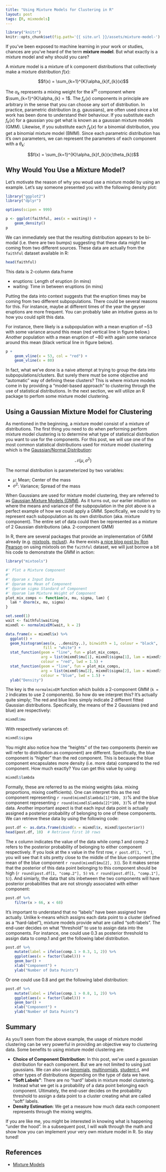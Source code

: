 ```yaml
---
title: "Using Mixture Models for Clustering in R"
layout: post
tags: [R, mixmodels]
---
```


```r
library("knitr")
knitr::opts_chunk$set(fig.path='{{ site.url }}/assets/mixture-model-')
```

If you've been exposed to machine learning in your work or studies, chances are you've heard of the term **mixture model**. But what exactly is a mixture model and why should you care?

A mixture model is a mixture of k component distributions that collectively make a mixture distribution <span class="inlinecode">$f(x)$</span>:

<div>
$$f(x) = \sum_{k=1}^{K}\alpha_{k}f_{k}(x)$$
</div>

The <span class="inlinecode">$\alpha_{k}$</span> represents a mixing weight for the <span class="inlinecode">$k^{th}$</span> component where <span class="inlinecode">$\sum_{k=1}^{K}\alpha_{k} = 1$</span>. The <span class="inlinecode">$f_k(x)$</span> components in principle are arbitrary in the sense that you can choose any sort of distribution. In practice, parametric distribution (e.g. gaussians), are often used since a lot work has been done to understand their behaviour. If you substitute each <span class="inlinecode">$f_k(x)$</span> for a gaussian you get what is known as a gaussian mixture models (GMM). Likewise, if you substitute each <span class="inlinecode">$f_k(x)$</span> for a binomial distribution, you get a binomial mixture model (BMM). Since each parametric distribution has it's own parameters, we can represent the parameters of each component with a <span class="inlinecode">$\theta_{k}$</span>:

<div>
$$f(x) = \sum_{k=1}^{K}\alpha_{k}f_{k}(x;\theta_{k})$$
</div>

## Why Would You Use a Mixture Model?

Let's motivate the reason of why you woud use a mixture model by using an example. Let's say someone presented you with the following density plot: 

```r
library("ggplot2")
library("dplyr")

options(scipen = 999)

p <- ggplot(faithful, aes(x = waiting)) +
	geom_density()
p
```

We can immediately see that the resulting distribution appears to be bi-modal (i.e. there are two bumps) suggesting that these data might be coming from two different sources. These data are actually from the `faithful` dataset available in R:

```r
head(faithful)
```

This data is 2-column data.frame 

* eruptions: Length of eruption (in mins)
* waiting: Time in between eruptions (in mins)

Putting the data into context suggests that the eruption times may be coming from two different subpopulations. There could be several reasons for this. For instance, maybe at different times of the year the geyser eruptions are more frequent. You can probably take an intutive guess as to how you could split this data. 

For instance, there likely is a subpopulation with a mean eruption of ~53 with some variance around this mean (red vertical line in figure below.) Another population with a mean eruption of ~80 with again some variance around this mean (black vertical line in figure below).

```r
p + 
	geom_vline(x = 53, col = "red") + 
	geom_vline(x = 80)
```

In fact, what we've done is a naive attempt at trying to group the data into subpopulations/clusters. But surely there must be some objective and "automatic" way of defining these clusters? This is where mixture models come in by providing a "model-based approach" to clustering through the use of statistical distributions. In the next section, we will utilize an R package to perfom some mixture model clustering.

## Using a Gaussian Mixture Model for Clustering

As mentioned in the beginning, a mixture model consist of a mixture of distributions. The first thing you need to do when performing perform mixture model clustering is to determine what type of statistical distribution you want to use for the components. For this post, we will use one of the most common statistical distributions used for mixture model clustering which is the [Gaussian/Normal Distribution](https://en.wikipedia.org/wiki/Normal_distribution):

$$ \mathcal{N}(\mu, \sigma^2) $$

The normal distribution is parameterized by two variables:

* <span class="inlinecode">$\mu$</span>: Mean; Center of the mass
* <span class="inlinecode">$\sigma^2$</span>: Variance; Spread of the mass

When Gaussians are used for mixture model clustering, they are referred to as [Gaussian Mixture Models (GMM)](https://en.wikipedia.org/wiki/Mixture_model#Gaussian_mixture_model). As it turns out, our earlier intuition on where the means and variance of the subpopulation in the plot above is a perfect example of how we could apply a GMM. Specifically, we could try to represent each subpopulation as its own distribution (aka. mixture component). The entire set of data could then be represented as a mixture of 2 Gaussian distributions (aka. 2-component GMM)

In R, there are several packages that provide an implementation of GMM already (e.g. [mixtools](https://cran.r-project.org/web/packages/mixtools/index.html), [mclust](http://www.stat.washington.edu/mclust/)). As there exists [a nice blog post by Ron Pearson](http://exploringdatablog.blogspot.ca/2011/08/fitting-mixture-distributions-with-r.html) on using mixtools on the `faithful` dataset, we will just borrow a bit his code to demonstrate the GMM in action:

```r
library("mixtools")

#' Plot a Mixture Component
#' 
#' @param x Input Data
#' @param mu Mean of Component
#' @param sigma Standard of Component
#' @param lam Mixture Weight of Component
plot_mix_comps <- function(x, mu, sigma, lam) {
  lam * dnorm(x, mu, sigma)
}

set.seed(1)
wait <- faithful$waiting
mixmdl <- normalmixEM(wait, k = 2)

data.frame(x = mixmdl$x) %>%
  ggplot() +
  geom_histogram(aes(x, ..density..), binwidth = 1, colour = "black", 
                 fill = "white") +
  stat_function(geom = "line", fun = plot_mix_comps,
                arg = list(mixmdl$mu[1], mixmdl$sigma[1], lam = mixmdl$lambda[1]),
                colour = "red", lwd = 1.5) +
  stat_function(geom = "line", fun = plot_mix_comps,
                arg = list(mixmdl$mu[2], mixmdl$sigma[2], lam = mixmdl$lambda[2]),
                colour = "blue", lwd = 1.5) +
  ylab("Density")
```

The key is the `normalmixEM` function which builds a 2-component GMM (`k = 2` indicates to use 2 components). So how do we interpret this? It's actually quite simply; The red and blue lines simply indicate 2 different fitted Gaussian distributions. Specifically, the means of the 2 Gaussians (red and blue) are respectively:

```r
mixmdl$mu
```

With respectively variances of:

```r
mixmdl$sigma
```

You might also notice how the "heights" of the two components (herein we will refer to distribution as component) are different. Specifically, the blue component is "higher" than the red component. This is because the blue component encapsulates more density (i.e. more data) compared to the red component. How much exactly? You can get this value by using:

```r
mixmdl$lambda
```

Formally, these are referred to as the mixing weights (aka. mixing proportions, mixing coefficients). One can interpret this as the red component representing `r round(mixmdl$lambda[1]*100, 3)`% and the blue component representing `r round(mixmdl$lambda[2]*100, 3)`% of the input data. Another important aspect is that each input data point is actually assigned a posterior probability of belonging to one of these components. We can retrieve these data by using the following code:

```r
post.df <- as.data.frame(cbind(x = mixmdl$x, mixmdl$posterior))
head(post.df, 10)  # Retrieve first 10 rows
```

The x column indicates the value of the data while comp.1 and comp.2 refers to the posterior probability of belonging to either component respectively. If you look at the x value in the first row, `r post.df[1, "x"]`, you will see that it sits pretty close to the middle of the blue component (the mean of the blue component `r round(mixmdl$mu[2], 3)`). So it makes sense that the posterior of this data point belonging to this component should be high (`r round(post.df[1, "comp.2"], 5)` vs. `r round(post.df[1, "comp.1"], 5)`). And simiarly, the data that sits inbetween the two components will have posterior probabilities that are not strongly associated with either component:

```r
post.df %>%
	filter(x > 66, x < 68)
```

It's important to understand that no "labels" have been assigned here actually. Unlike k-means which assigns each data point to a cluster (defined as a "hard-label"), mixture models provide what are called "soft-labels". The end-user decides on what "threshold" to use to assign data into the components. For instance, one could use 0.3 as posterior threshold to assign data to comp.1 and get the following label distribution.

```r
post.df %>%
	mutate(label = ifelse(comp.1 > 0.3, 1, 2)) %>% 
	ggplot(aes(x = factor(label))) +
	geom_bar() +
	xlab("Component") +
	ylab("Number of Data Points")
```

Or one could use 0.8 and get the following label distribution:

```r
post.df %>%
	mutate(label = ifelse(comp.1 > 0.8, 1, 2)) %>%
	ggplot(aes(x = factor(label))) +
	geom_bar() +
	xlab("Component") +
	ylab("Number of Data Points")
```

## Summary

As you'll seen from the above example, the usage of mixture model clustering can be very powerful in providing an objective way to clustering data. Some benefits to using mixture model clustering are:

* **Choice of Component Distribution**: In this post, we've used a gaussian distribution for each component. But we are not limited to using just gaussians. We can also use [binomials](https://en.wikipedia.org/wiki/Binomial_distribution), [multinomials](https://en.wikipedia.org/wiki/Multinomial_distribution), [student-t](https://en.wikipedia.org/wiki/Student%27s_t-distribution), and other types of distributions depending on the type of data we have.
* **"Soft Labels"**: There are no "hard" labels in mixture model clustering. Instead what we get is a probability of a data point belonging each component. Ultimately, the end-user decides on the probability threshold to assign a data point to a cluster creating what are called "soft" labels.
* **Density Estimation**: We get a measure how much data each component represents through the mixing weights.

If you are like me, you might be interested in knowing what is happening "under the hood". In a subsequent post, I will walk through the math and show how you can implement your very own mixture model in R. So stay tuned!

## References

* [Mixture Models](http://www.stat.cmu.edu/~cshalizi/uADA/12/lectures/ch20.pdf)
